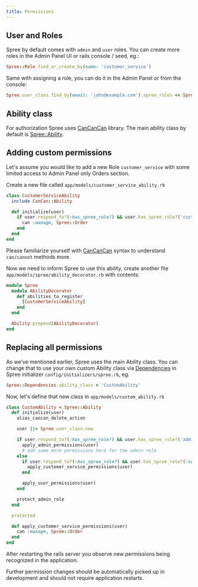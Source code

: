 ```yaml
---
title: Permissions
---
```


## User and Roles

Spree by default comes with `admin` and `user` roles. You can create more roles in the Admin Panel UI or rails console / seed, eg.:

```ruby
Spree::Role.find_or_create_by(name: 'customer_service')
```

Same with assigning a role, you can do it in the Admin Panel or from the console:

```ruby
Spree.user_class.find_by(email: 'john@example.com').spree_roles << Spree::Role.find_or_create_by(name: 'customer_service')
```

## Ability class

For authorization Spree uses [CanCanCan](https://github.com/CanCanCommunity/cancancan) library. The main ability class by default is [Spree::Ability](https://github.com/spree/spree/blob/main/core/app/models/spree/ability.rb).

## Adding custom permissions

Let's assume you would like to add a new Role `customer_service` with some limited access to Admin Panel only Orders section.

Create a new file called `app/models/customer_service_ability.rb`

```ruby
class CustomerServiceAbility
  include CanCan::Ability

  def initialize(user)
    if user.respond_to?(:has_spree_role?) && user.has_spree_role?('customer_service')
      can :manage, Spree::Order
    end
  end
end
```

Please familiarize yourself with [CanCanCan](https://github.com/CanCanCommunity/cancancan) syntax to understand `can/cannot` methods more.

Now we need to inform Spree to use this ability, create another file `app/models/spree/ability_decorator.rb` with contents:

```ruby
module Spree
  module AbilityDecorator
    def abilities_to_register
      [CustomerServiceAbility]
    end
  end

  Ability.prepend(AbilityDecorator)
end
```

## Replacing all permissions

As we've mentioned earlier, Spree uses the main Ability class. You can change that to use your own custom Ability class via [Dependencies](dependencies) in Spree initializer `config/initializers/spree.rb`, eg.

```ruby
Spree::Dependencies.ability_class = 'CustomAbility'
```

Now, let's define that new class in `app/models/custom_ability.rb`

```ruby
class CustomAbility < Spree::Ability
  def initialize(user)
    alias_cancan_delete_action

    user ||= Spree.user_class.new

    if user.respond_to?(:has_spree_role?) && user.has_spree_role?('admin')
      apply_admin_permissions(user)
      # add some more permissions here for the admin role
    else 
      if user.respond_to?(:has_spree_role?) && user.has_spree_role?(:customer_service)
        apply_customer_service_permissions(user)
      end

      apply_user_permissions(user)
    end

    protect_admin_role
  end

  protected

  def apply_customer_service_permissions(user)
    can :manage, Spree::Order
  end
end
```

After restarting the rails server you observe new permissions being recognized in the application.

Further permission changes should be automatically picked up in development and should not require application restarts.
